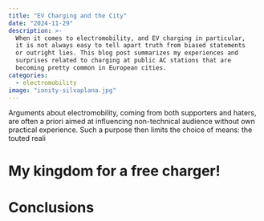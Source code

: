 ```yaml
---
title: "EV Charging and the City"
date: "2024-11-29"
description: >-
  When it comes to electromobility, and EV charging in particular,
  it is not always easy to tell apart truth from biased statements
  or outright lies. This blog post summarizes my experiences and
  surprises related to charging at public AC stations that are
  becoming pretty common in European cities.  
categories:
  - electromobility
image: "ionity-silvaplana.jpg"
---
```


Arguments about electromobility, coming from both supporters and haters,
are often a priori aimed at influencing non-technical audience without
own practical experience. Such a purpose then limits the choice of means:
the touted reali 

# My kingdom for a free charger!

# Conclusions